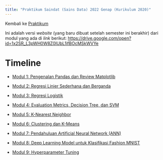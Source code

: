 ```yaml
---
title: "Praktikum Saindat (Sains Data) 2022 Genap (Kurikulum 2020)"
---
```


Kembali ke [Praktikum](../../../../praktikum.qmd)

Ini adalah versi *website* (yang baru dibuat setelah semester ini berakhir) dari modul yang ada di *link* berikut: <https://drive.google.com/open?id=1x2SR_L3pWH0W8Z0IUbL1ifBOcMSkWVYe>

# Timeline

- [Modul 1: Pengenalan Pandas dan Review Matplotlib](./modul1.ipynb)

- [Modul 2: Regresi Linier Sederhana dan Berganda](./modul2.ipynb)

- [Modul 3: Regresi Logistik](./modul3.ipynb)

- [Modul 4: Evaluation Metrics, Decision Tree, dan SVM](./modul4.ipynb)

- [Modul 5: K-Nearest Neighbor](./modul5.ipynb)

- [Modul 6: Clustering dan K-Means](./modul6.ipynb)

- [Modul 7: Pendahuluan Artificial Neural Network (ANN)](./modul7.ipynb)

- [Modul 8: Deep Learning Model untuk Klasifikasi Fashion MNIST](./modul8.ipynb)

- [Modul 9: Hyperparameter Tuning](./modul9.ipynb)
